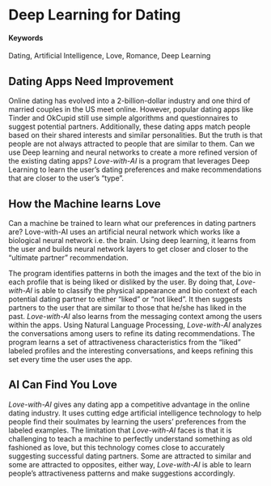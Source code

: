 # Deep Learning for Dating {#Love-with-AI}

#### Keywords

Dating, Artificial Intelligence, Love, Romance, Deep Learning

## Dating Apps Need Improvement

Online dating has evolved into a 2-billion-dollar industry and one third of married couples in the US meet online. However, popular dating apps like Tinder and OkCupid still use simple algorithms and questionnaires to suggest potential partners. Additionally, these dating apps match people based on their shared interests and similar personalities. But the truth is that people are not always attracted to people that are similar to them. Can we use Deep learning and neural networks to create a more refined version of the existing dating apps? _Love-with-AI_ is a program that leverages Deep Learning to learn the user’s dating preferences and make recommendations that are closer to the user’s “type”. 

## How the Machine learns Love

Can a machine be trained to learn what our preferences in dating partners are? Love-with-AI uses an artificial neural network which works like a biological neural network i.e. the brain. Using deep learning, it learns from the user and builds neural network layers to get closer and closer to the “ultimate partner” recommendation. 

The program identifies patterns in both the images and the text of the bio in each profile that is being liked or disliked by the user. By doing that, _Love-with-AI_ is able to classify the physical appearance and bio context of each potential dating partner to either “liked” or “not liked”. It then suggests partners to the user that are similar to those that he/she has liked in the past. _Love-with-AI_ also learns from the messaging context among the users within the apps. Using Natural Language Processing, _Love-with-AI_ analyzes the conversations among users to refine its dating recommendations. The program learns a set of attractiveness characteristics from the “liked” labeled profiles and the interesting conversations, and keeps refining this set every time the user uses the app. 

## AI Can Find You Love

_Love-with-AI_ gives any dating app a competitive advantage in the online dating industry. It uses cutting edge artificial intelligence technology to help people find their soulmates by learning the users’ preferences from the labeled examples. The limitation that _Love-with-AI_ faces is that it is challenging to teach a machine to perfectly understand something as old fashioned as love, but this technology comes close to accurately suggesting successful dating partners. Some are attracted to similar and some are attracted to opposites, either way, _Love-with-AI_ is able to learn people’s attractiveness patterns and make suggestions accordingly. 
